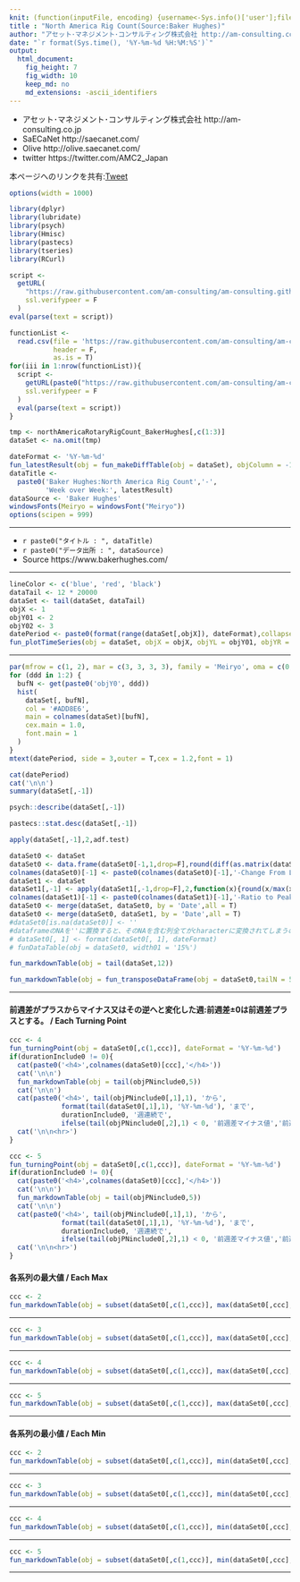 ```yaml
---
knit: (function(inputFile, encoding) {username<-Sys.info()['user'];fileName<-'defaultPath.csv';pathToFile <-paste0('C:/Users/', username,'/Desktop/pathToCSV/');setwd(pathToFile);buf0<-read.csv(fileName,header = F,skip = 0,stringsAsFactor = F,check.names = F,fileEncoding = 'utf-8');timeStamp<-format(Sys.time(),'%Y%m%d%H%M%S');rmarkdown::render(inputFile, encoding = encoding, output_file = paste0('C:/Users/',username,buf0[2,1],'charts/','am-consulting.co.jp-NorthAmericaRigCount.html')) })
title : "North America Rig Count(Source:Baker Hughes)"
author: "アセット･マネジメント･コンサルティング株式会社 http://am-consulting.co.jp"
date: "`r format(Sys.time(), '%Y-%m-%d %H:%M:%S')`"
output: 
  html_document:
    fig_height: 7
    fig_width: 10
    keep_md: no
    md_extensions: -ascii_identifiers 
---
```

<link href="http://knowledgevault.saecanet.com/components/rmarkdown-html.css" rel="stylesheet"> 
<script src="http://knowledgevault.saecanet.com/components/JavascriptCode.js"></script>
<style>.main-container {max-width : 1000px;}</style>

- アセット･マネジメント･コンサルティング株式会社 http://am-consulting.co.jp
- SaECaNet http://saecanet.com/
- Olive http://olive.saecanet.com/
- twitter https://twitter.com/AMC2_Japan

本ページへのリンクを共有:<a href="https://twitter.com/share" class="twitter-share-button" data-via="AMC2_Japan" data-size="large">Tweet</a> <script>!function(d,s,id){var js,fjs=d.getElementsByTagName(s)[0],p=/^http:/.test(d.location)?'http':'https';if(!d.getElementById(id)){js=d.createElement(s);js.id=id;js.src=p+'://platform.twitter.com/widgets.js';fjs.parentNode.insertBefore(js,fjs);}}(document, 'script', 'twitter-wjs');</script>

```r
options(width = 1000)
```

```r
library(dplyr)
library(lubridate)
library(psych)
library(Hmisc)
library(pastecs)
library(tseries)
library(RCurl)
```

```r
script <-
  getURL(
    "https://raw.githubusercontent.com/am-consulting/am-consulting.github.io/master/importNorthAmericaRotaryRigCount.r",
    ssl.verifypeer = F
  )
eval(parse(text = script))
```

```r
functionList <-
  read.csv(file = 'https://raw.githubusercontent.com/am-consulting/am-consulting.github.io/master/csv/functionList.csv',
           header = F,
           as.is = T)
for(iii in 1:nrow(functionList)){
  script <- 
    getURL(paste0("https://raw.githubusercontent.com/am-consulting/am-consulting.github.io/master/", functionList[iii,1]),
    ssl.verifypeer = F
  )
  eval(parse(text = script))
}
```

```r
tmp <- northAmericaRotaryRigCount_BakerHughes[,c(1:3)]
dataSet <- na.omit(tmp)
```

```r
dateFormat <- '%Y-%m-%d'
fun_latestResult(obj = fun_makeDiffTable(obj = dataSet), objColumn = -1, dateFormat = dateFormat)
dataTitle <-
  paste0('Baker Hughes:North America Rig Count','-',
         'Week over Week:', latestResult)
dataSource <- 'Baker Hughes'
windowsFonts(Meiryo = windowsFont("Meiryo"))
options(scipen = 999)
```

***

- `r paste0("タイトル : ", dataTitle)`
- `r paste0("データ出所 : ", dataSource)`
- Source https://www.bakerhughes.com/

***

```r
lineColor <- c('blue', 'red', 'black')
dataTail <- 12 * 20000
dataSet <- tail(dataSet, dataTail)
objX <- 1
objY01 <- 2
objY02 <- 3
datePeriod <- paste0(format(range(dataSet[,objX]), dateFormat),collapse = '~')
fun_plotTimeSeries(obj = dataSet, objX = objX, objYL = objY01, objYR = objY02, dataSource = dataSource,lwdR = 1)
```

***

```r
par(mfrow = c(1, 2), mar = c(3, 3, 3, 3), family = 'Meiryo', oma = c(0, 0, 3, 0))
for (ddd in 1:2) {
  bufN <- get(paste0('objY0', ddd))
  hist(
    dataSet[, bufN],
    col = '#ADD8E6',
    main = colnames(dataSet)[bufN],
    cex.main = 1.0,
    font.main = 1
  )
}
mtext(datePeriod, side = 3,outer = T,cex = 1.2,font = 1)
```

```r
cat(datePeriod)
cat('\n\n')
summary(dataSet[,-1])
```

```r
psych::describe(dataSet[,-1])
```

```r
pastecs::stat.desc(dataSet[,-1]) 
```

```r
apply(dataSet[,-1],2,adf.test)
```

```r
dataSet0 <- dataSet
dataSet0 <- data.frame(dataSet0[-1,1,drop=F],round(diff(as.matrix(dataSet0[,-1,drop=F])),10),check.names = F)
colnames(dataSet0)[-1] <- paste0(colnames(dataSet0)[-1],'-Change From Last Data')
dataSet1 <- dataSet
dataSet1[,-1] <- apply(dataSet1[,-1,drop=F],2,function(x){round(x/max(x)*100,0)})
colnames(dataSet1)[-1] <- paste0(colnames(dataSet1)[-1],'-Ratio to Peak(%)')
dataSet0 <- merge(dataSet, dataSet0, by = 'Date',all = T)
dataSet0 <- merge(dataSet0, dataSet1, by = 'Date',all = T)
#dataSet0[is.na(dataSet0)] <- ''
#dataframeのNAを''に置換すると、そのNAを含む列全てがcharacterに変換されてしまうので注意
# dataSet0[, 1] <- format(dataSet0[, 1], dateFormat)
# funDataTable(obj = dataSet0, width01 = '15%')
```

```r
fun_markdownTable(obj = tail(dataSet,12))
```

```r
fun_markdownTable(obj = fun_transposeDataFrame(obj = dataSet0,tailN = 5))
```

***
#### 前週差がプラスからマイナス又はその逆へと変化した週:前週差±0は前週差プラスとする。 / Each Turning Point

```r
ccc <- 4
fun_turningPoint(obj = dataSet0[,c(1,ccc)], dateFormat = '%Y-%m-%d')
if(durationInclude0 != 0){
  cat(paste0('<h4>',colnames(dataSet0)[ccc],'</h4>'))
  cat('\n\n')
  fun_markdownTable(obj = tail(objPNinclude0,5))
  cat('\n\n')
  cat(paste0('<h4>', tail(objPNinclude0[,1],1), 'から',
             format(tail(dataSet0[,1],1), '%Y-%m-%d'), 'まで',
             durationInclude0, '週連続で',
             ifelse(tail(objPNinclude0[,2],1) < 0, '前週差マイナス値','前週差プラス値'), '</h4>'))
  cat('\n\n<hr>')
}
```

```r
ccc <- 5
fun_turningPoint(obj = dataSet0[,c(1,ccc)], dateFormat = '%Y-%m-%d')
if(durationInclude0 != 0){
  cat(paste0('<h4>',colnames(dataSet0)[ccc],'</h4>'))
  cat('\n\n')
  fun_markdownTable(obj = tail(objPNinclude0,5))
  cat('\n\n')
  cat(paste0('<h4>', tail(objPNinclude0[,1],1), 'から',
             format(tail(dataSet0[,1],1), '%Y-%m-%d'), 'まで',
             durationInclude0, '週連続で',
             ifelse(tail(objPNinclude0[,2],1) < 0, '前週差マイナス値','前週差プラス値'), '</h4>'))
  cat('\n\n<hr>')
}
```

#### 各系列の最大値 / Each Max

```r
ccc <- 2
fun_markdownTable(obj = subset(dataSet0[,c(1,ccc)], max(dataSet0[,ccc],na.rm = T)==dataSet0[,ccc]))
```

***

```r
ccc <- 3
fun_markdownTable(obj = subset(dataSet0[,c(1,ccc)], max(dataSet0[,ccc],na.rm = T)==dataSet0[,ccc]))
```

***

```r
ccc <- 4
fun_markdownTable(obj = subset(dataSet0[,c(1,ccc)], max(dataSet0[,ccc],na.rm = T)==dataSet0[,ccc]))
```

***

```r
ccc <- 5
fun_markdownTable(obj = subset(dataSet0[,c(1,ccc)], max(dataSet0[,ccc],na.rm = T)==dataSet0[,ccc]))
```

***
#### 各系列の最小値 / Each Min

```r
ccc <- 2
fun_markdownTable(obj = subset(dataSet0[,c(1,ccc)], min(dataSet0[,ccc],na.rm = T)==dataSet0[,ccc]))
```

***

```r
ccc <- 3
fun_markdownTable(obj = subset(dataSet0[,c(1,ccc)], min(dataSet0[,ccc],na.rm = T)==dataSet0[,ccc]))
```

***

```r
ccc <- 4
fun_markdownTable(obj = subset(dataSet0[,c(1,ccc)], min(dataSet0[,ccc],na.rm = T)==dataSet0[,ccc]))
```

***

```r
ccc <- 5
fun_markdownTable(obj = subset(dataSet0[,c(1,ccc)], min(dataSet0[,ccc],na.rm = T)==dataSet0[,ccc]))
```

***

<script>MakeNegative();</script>
<script>
  (function(i,s,o,g,r,a,m){i['GoogleAnalyticsObject']=r;i[r]=i[r]||function(){
  (i[r].q=i[r].q||[]).push(arguments)},i[r].l=1*new Date();a=s.createElement(o),
  m=s.getElementsByTagName(o)[0];a.async=1;a.src=g;m.parentNode.insertBefore(a,m)
  })(window,document,'script','https://www.google-analytics.com/analytics.js','ga');

  ga('create', 'UA-3077339-5', 'auto');
  ga('send', 'pageview');

</script>
